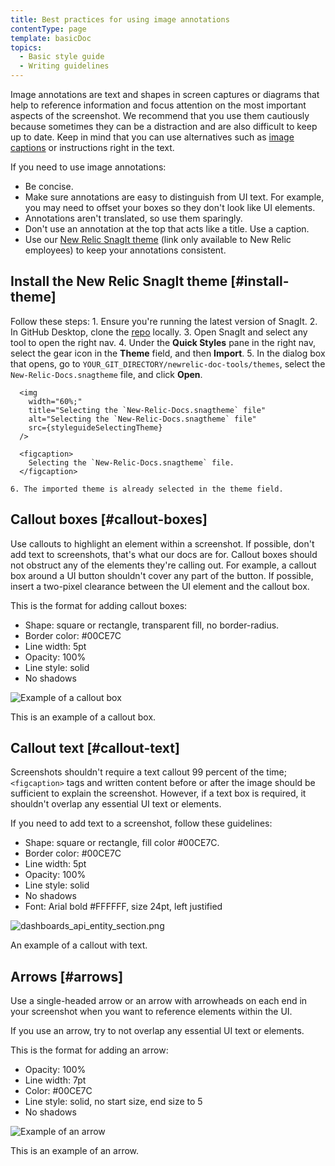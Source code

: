 ```yaml
---
title: Best practices for using image annotations
contentType: page
template: basicDoc
topics:
  - Basic style guide
  - Writing guidelines
---
```








Image annotations are text and shapes in screen captures or diagrams that help to reference information and focus attention on the most important aspects of the screenshot. We recommend that you use them cautiously because sometimes they can be a distraction and are also difficult to keep up to date. Keep in mind that you can use alternatives such as [image captions](/docs/style-guide/images/screenshots-images/#captions) or instructions right in the text.

If you need to use image annotations:

* Be concise.
* Make sure annotations are easy to distinguish from UI text. For example, you may need to offset your boxes so they don't look like UI elements.
* Annotations aren't translated, so use them sparingly.
* Don't use an annotation at the top that acts like a title. Use a caption.
* Use our [New Relic SnagIt theme](https://github.com/newrelic/newrelic-doc-tools) (link only available to New Relic employees) to keep your annotations consistent.

## Install the New Relic SnagIt theme [#install-theme]

  Follow these steps:
    1. Ensure you're running the latest version of SnagIt.
    2. In GitHub Desktop, clone the [repo](https://github.com/newrelic/newrelic-doc-tools) locally.
    3. Open SnagIt and select any tool to open the right nav.
    4. Under the **Quick Styles** pane in the right nav, select the gear icon in the **Theme** field, and then **Import**.
    5. In the dialog box that opens, go to `YOUR_GIT_DIRECTORY/newrelic-doc-tools/themes`, select the `New-Relic-Docs.snagtheme` file, and click **Open**.

      <img
        width="60%;"
        title="Selecting the `New-Relic-Docs.snagtheme` file"
        alt="Selecting the `New-Relic-Docs.snagtheme` file"
        src={styleguideSelectingTheme}
      />

      <figcaption>
        Selecting the `New-Relic-Docs.snagtheme` file.
      </figcaption>

    6. The imported theme is already selected in the theme field.

## Callout boxes [#callout-boxes]

Use callouts to highlight an element within a screenshot. If possible, don't add text to screenshots, that's what our docs are for. Callout boxes should not obstruct any of the elements they're calling out. For example, a callout box around a UI button shouldn't cover any part of the button. If possible, insert a two-pixel clearance between the UI element and the callout box.

This is the format for adding callout boxes:
  * Shape: square or rectangle, transparent fill, no border-radius.
  * Border color: #00CE7C
  * Line width: 5pt
  * Opacity: 100%
  * Line style: solid
  * No shadows

<img
  title="Example of a callout box"
  alt="Example of a callout box"
  src={styleguideExampleCalloutBox}
/>

<figcaption>
  This is an example of a callout box.
</figcaption>

## Callout text [#callout-text]

Screenshots shouldn't require a text callout 99 percent of the time; `<figcaption>` tags and written content before or after the image should be sufficient to explain the screenshot. However, if a text box is required, it shouldn't overlap any essential UI text or elements.

If you need to add text to a screenshot, follow these guidelines:

  * Shape: square or rectangle, fill color #00CE7C.
  * Border color: #00CE7C
  * Line width: 5pt
  * Opacity: 100%
  * Line style: solid
  * No shadows
  * Font: Arial bold #FFFFFF, size 24pt, left justified

<img
  title="dashboards_api_entity_section.png"
  alt="dashboards_api_entity_section.png"
  src={apisanddataNerdGraphDashboardEntity}
/>

<figcaption>
  An example of a callout with text.
</figcaption>

## Arrows [#arrows]

Use a single-headed arrow or an arrow with arrowheads on each end in your screenshot when you want to reference elements within the UI.

If you use an arrow, try to not overlap any essential UI text or elements.

This is the format for adding an arrow:
  * Opacity: 100%
  * Line width: 7pt
  * Color: #00CE7C
  * Line style: solid, no start size, end size to 5
  * No shadows

<img
  title="Example of an arrow"
  alt="Example of an arrow"
  src={styleguideExampleArrow}
/>

<figcaption>
  This is an example of an arrow.
</figcaption>
